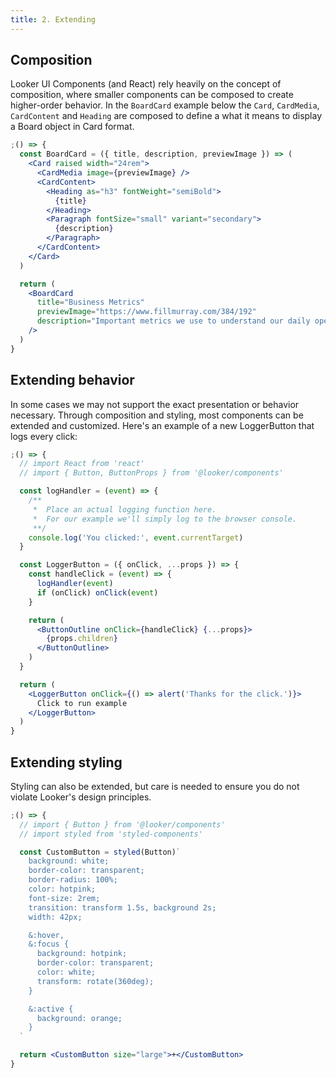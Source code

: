 ```yaml
---
title: 2. Extending
---
```


## Composition

Looker UI Components (and React) rely heavily on the concept of composition, where smaller components can be composed to create higher-order behavior. In the `BoardCard` example below the `Card`, `CardMedia`, `CardContent` and `Heading` are composed to define a what it means to display a Board object in Card format.

```jsx
;() => {
  const BoardCard = ({ title, description, previewImage }) => (
    <Card raised width="24rem">
      <CardMedia image={previewImage} />
      <CardContent>
        <Heading as="h3" fontWeight="semiBold">
          {title}
        </Heading>
        <Paragraph fontSize="small" variant="secondary">
          {description}
        </Paragraph>
      </CardContent>
    </Card>
  )

  return (
    <BoardCard
      title="Business Metrics"
      previewImage="https://www.fillmurray.com/384/192"
      description="Important metrics we use to understand our daily operational performance."
    />
  )
}
```

## Extending behavior

In some cases we may not support the exact presentation or behavior necessary. Through composition and styling, most components can be extended and customized. Here's an example of a new LoggerButton that logs every click:

```jsx
;() => {
  // import React from 'react'
  // import { Button, ButtonProps } from '@looker/components'

  const logHandler = (event) => {
    /**
     *  Place an actual logging function here.
     *  For our example we'll simply log to the browser console.
     **/
    console.log('You clicked:', event.currentTarget)
  }

  const LoggerButton = ({ onClick, ...props }) => {
    const handleClick = (event) => {
      logHandler(event)
      if (onClick) onClick(event)
    }

    return (
      <ButtonOutline onClick={handleClick} {...props}>
        {props.children}
      </ButtonOutline>
    )
  }

  return (
    <LoggerButton onClick={() => alert('Thanks for the click.')}>
      Click to run example
    </LoggerButton>
  )
}
```

## Extending styling

Styling can also be extended, but care is needed to ensure you do not violate Looker's design principles.

```jsx
;() => {
  // import { Button } from '@looker/components'
  // import styled from 'styled-components'

  const CustomButton = styled(Button)`
    background: white;
    border-color: transparent;
    border-radius: 100%;
    color: hotpink;
    font-size: 2rem;
    transition: transform 1.5s, background 2s;
    width: 42px;

    &:hover,
    &:focus {
      background: hotpink;
      border-color: transparent;
      color: white;
      transform: rotate(360deg);
    }

    &:active {
      background: orange;
    }
  `

  return <CustomButton size="large">+</CustomButton>
}
```
